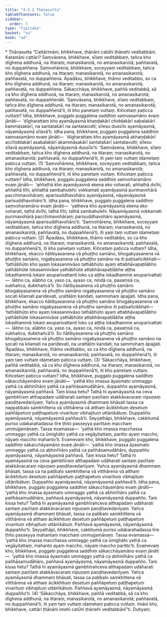 ```yaml
---
title: "4.5.2 Ṭhānasutta"
tableOfContents: false
sidebar:
  order: 3
type: "tipitaka"
basket: "su"
book: "a4"
---
```



<DynamicBreadcrumb />

<Paragraph type="center" book="a4">
* Ṭhānasutta
</Paragraph>

<Division number="192" book="a4">

<Paragraph number="1184" book="a4">
“Cattārimāni, bhikkhave, ṭhānāni catūhi ṭhānehi veditabbāni. Katamāni cattāri? Saṃvāsena, bhikkhave, sīlaṃ veditabbaṃ, tañca kho dīghena addhunā, na ittaraṃ; manasikarotā, no amanasikarotā; paññavatā, no duppaññena. Saṃvohārena, bhikkhave, soceyyaṃ veditabbaṃ, tañca kho dīghena addhunā, na ittaraṃ; manasikarotā, no amanasikarotā; paññavatā, no duppaññena. Āpadāsu, bhikkhave, thāmo veditabbo, so ca kho dīghena addhunā, na ittaraṃ; manasikarotā, no amanasikarotā; paññavatā, no duppaññena. Sākacchāya, bhikkhave, paññā veditabbā, sā ca kho dīghena addhunā, na ittaraṃ; manasikarotā, no amanasikarotā; paññavatā, no duppaññenāti.
</Paragraph>

<Paragraph number="1185" book="a4">
‘Saṃvāsena, bhikkhave, sīlaṃ veditabbaṃ, tañca kho dīghena addhunā, na ittaraṃ; manasikarotā, no amanasikarotā; paññavatā, no duppaññenā’ti, iti kho panetaṃ vuttaṃ. Kiñcetaṃ paṭicca vuttaṃ? Idha, bhikkhave, puggalo puggalena saddhiṃ saṃvasamāno evaṃ jānāti—  ‘dīgharattaṃ kho ayamāyasmā khaṇḍakārī chiddakārī sabalakārī kammāsakārī, na santatakārī na santatavutti; sīlesu dussīlo ayamāyasmā, nāyamāyasmā sīlavā’ti.
</Paragraph>

<Paragraph number="1186" book="a4">
Idha pana, bhikkhave, puggalo puggalena saddhiṃ saṃvasamāno evaṃ jānāti—  ‘dīgharattaṃ kho ayamāyasmā akhaṇḍakārī acchiddakārī asabalakārī akammāsakārī santatakārī santatavutti; sīlesu sīlavā ayamāyasmā, nāyamāyasmā dussīlo’ti. ‘Saṃvāsena, bhikkhave, sīlaṃ veditabbaṃ, tañca kho dīghena addhunā, na ittaraṃ; manasikarotā, no amanasikarotā; paññavatā, no duppaññenā’ti, iti yaṃ taṃ vuttaṃ idametaṃ paṭicca vuttaṃ. (1)
</Paragraph>

<Paragraph number="1187" book="a4">
‘Saṃvohārena, bhikkhave, soceyyaṃ veditabbaṃ, tañca kho dīghena addhunā, na ittaraṃ; manasikarotā, no amanasikarotā; paññavatā, no duppaññenā’ti, iti kho panetaṃ vuttaṃ. Kiñcetaṃ paṭicca vuttaṃ? Idha, bhikkhave, puggalo puggalena saddhiṃ saṃvoharamāno evaṃ jānāti—  ‘aññathā kho ayamāyasmā ekena eko voharati, aññathā dvīhi, aññathā tīhi, aññathā sambahulehi; vokkamati ayamāyasmā purimavohārā pacchimavohāraṃ; aparisuddhavohāro ayamāyasmā, nāyamāyasmā parisuddhavohāro’ti.
</Paragraph>

<Paragraph number="1188" book="a4">
Idha pana, bhikkhave, puggalo puggalena saddhiṃ saṃvoharamāno evaṃ jānāti—  ‘yatheva kho ayamāyasmā ekena eko voharati, tathā dvīhi, tathā tīhi, tathā sambahulehi. Nāyamāyasmā vokkamati purimavohārā pacchimavohāraṃ; parisuddhavohāro ayamāyasmā, nāyamāyasmā aparisuddhavohāro’ti. ‘Saṃvohārena, bhikkhave, soceyyaṃ veditabbaṃ, tañca kho dīghena addhunā, na ittaraṃ; manasikarotā, no amanasikarotā; paññavatā, no duppaññenā’ti, iti yaṃ taṃ vuttaṃ idametaṃ paṭicca vuttaṃ. (2)
</Paragraph>

<Paragraph number="1189" book="a4">
‘Āpadāsu, bhikkhave, thāmo veditabbo, so ca kho dīghena addhunā, na ittaraṃ; manasikarotā, no amanasikarotā; paññavatā, no duppaññenā’ti, iti kho panetaṃ vuttaṃ. Kiñcetaṃ paṭicca vuttaṃ? Idha, bhikkhave, ekacco ñātibyasanena vā phuṭṭho samāno, bhogabyasanena vā phuṭṭho samāno, rogabyasanena vā phuṭṭho samāno na iti paṭisañcikkhati—  ‘tathābhūto kho ayaṃ lokasannivāso tathābhūto ayaṃ attabhāvapaṭilābho yathābhūte lokasannivāse yathābhūte attabhāvapaṭilābhe aṭṭha lokadhammā lokaṃ anuparivattanti loko ca aṭṭha lokadhamme anuparivattati—  lābho ca, alābho ca, yaso ca, ayaso ca, nindā ca, pasaṃsā ca, sukhañca, dukkhañcā’ti. So ñātibyasanena vā phuṭṭho samāno bhogabyasanena vā phuṭṭho samāno rogabyasanena vā phuṭṭho samāno socati kilamati paridevati, urattāḷiṃ kandati, sammohaṃ āpajjati.
</Paragraph>

<Paragraph number="1190" book="a4">
Idha pana, bhikkhave, ekacco ñātibyasanena vā phuṭṭho samāno bhogabyasanena vā phuṭṭho samāno rogabyasanena vā phuṭṭho samāno iti paṭisañcikkhati—  ‘tathābhūto kho ayaṃ lokasannivāso tathābhūto ayaṃ attabhāvapaṭilābho yathābhūte lokasannivāse yathābhūte attabhāvapaṭilābhe aṭṭha lokadhammā lokaṃ anuparivattanti loko ca aṭṭha lokadhamme anuparivattati—  lābho ca, alābho ca, yaso ca, ayaso ca, nindā ca, pasaṃsā ca, sukhañca, dukkhañcā’ti. So ñātibyasanena vā phuṭṭho samāno bhogabyasanena vā phuṭṭho samāno rogabyasanena vā phuṭṭho samāno na socati na kilamati na paridevati, na urattāḷiṃ kandati, na sammohaṃ āpajjati. ‘Āpadāsu, bhikkhave, thāmo veditabbo, so ca kho dīghena addhunā, na ittaraṃ; manasikarotā, no amanasikarotā; paññavatā, no duppaññenā’ti, iti yaṃ taṃ vuttaṃ idametaṃ paṭicca vuttaṃ. (3)
</Paragraph>

<Paragraph number="1191" book="a4">
‘Sākacchāya, bhikkhave, paññā veditabbā, sā ca kho dīghena addhunā, na ittaraṃ; manasikarotā, no amanasikarotā; paññavatā, no duppaññenā’ti, iti kho panetaṃ vuttaṃ. Kiñcetaṃ paṭicca vuttaṃ? Idha, bhikkhave, puggalo puggalena saddhiṃ sākacchāyamāno evaṃ jānāti—  ‘yathā kho imassa āyasmato ummaggo yathā ca abhinīhāro yathā ca pañhāsamudāhāro, duppañño ayamāyasmā, nāyamāyasmā paññavā. Taṃ kissa hetu? Tathā hi ayamāyasmā na ceva gambhīraṃ atthapadaṃ udāharati santaṃ paṇītaṃ atakkāvacaraṃ nipuṇaṃ paṇḍitavedanīyaṃ. Yañca ayamāyasmā dhammaṃ bhāsati tassa ca nappaṭibalo saṃkhittena vā vitthārena vā atthaṃ ācikkhituṃ desetuṃ paññāpetuṃ paṭṭhapetuṃ vivarituṃ vibhajituṃ uttānīkātuṃ. Duppañño ayamāyasmā, nāyamāyasmā paññavā’ti.
</Paragraph>

<Paragraph number="1192" book="a4">
Seyyathāpi, bhikkhave, cakkhumā puriso udakarahadassa tīre ṭhito passeyya parittaṃ macchaṃ ummujjamānaṃ. Tassa evamassa—  ‘yathā kho imassa macchassa ummaggo yathā ca ūmighāto yathā ca vegāyitattaṃ, paritto ayaṃ maccho, nāyaṃ maccho mahanto’ti. Evamevaṃ kho, bhikkhave, puggalo puggalena saddhiṃ sākacchāyamāno evaṃ jānāti—  ‘yathā kho imassa āyasmato ummaggo yathā ca abhinīhāro yathā ca pañhāsamudāhāro, duppañño ayamāyasmā, nāyamāyasmā paññavā. Taṃ kissa hetu? Tathā hi ayamāyasmā na ceva gambhīraṃ atthapadaṃ udāharati santaṃ paṇītaṃ atakkāvacaraṃ nipuṇaṃ paṇḍitavedanīyaṃ. Yañca ayamāyasmā dhammaṃ bhāsati, tassa ca na paṭibalo saṃkhittena vā vitthārena vā atthaṃ ācikkhituṃ desetuṃ paññāpetuṃ paṭṭhapetuṃ vivarituṃ vibhajituṃ uttānīkātuṃ. Duppañño ayamāyasmā, nāyamāyasmā paññavā’ti.
</Paragraph>

<Paragraph number="1193" book="a4">
Idha pana, bhikkhave, puggalo puggalena saddhiṃ sākacchāyamāno evaṃ jānāti—  ‘yathā kho imassa āyasmato ummaggo yathā ca abhinīhāro yathā ca pañhāsamudāhāro, paññavā ayamāyasmā, nāyamāyasmā duppañño. Taṃ kissa hetu? Tathā hi ayamāyasmā gambhīrañceva atthapadaṃ udāharati santaṃ paṇītaṃ atakkāvacaraṃ nipuṇaṃ paṇḍitavedanīyaṃ. Yañca ayamāyasmā dhammaṃ bhāsati, tassa ca paṭibalo saṃkhittena vā vitthārena vā atthaṃ ācikkhituṃ desetuṃ paññāpetuṃ paṭṭhapetuṃ vivarituṃ vibhajituṃ uttānīkātuṃ. Paññavā ayamāyasmā, nāyamāyasmā duppañño’ti.
</Paragraph>

<Paragraph number="1194" book="a4">
Seyyathāpi, bhikkhave, cakkhumā puriso udakarahadassa tīre ṭhito passeyya mahantaṃ macchaṃ ummujjamānaṃ. Tassa evamassa—  ‘yathā kho imassa macchassa ummaggo yathā ca ūmighāto yathā ca vegāyitattaṃ, mahanto ayaṃ maccho, nāyaṃ maccho paritto’ti. Evamevaṃ kho, bhikkhave, puggalo puggalena saddhiṃ sākacchāyamāno evaṃ jānāti—  ‘yathā kho imassa āyasmato ummaggo yathā ca abhinīhāro yathā ca pañhāsamudāhāro, paññavā ayamāyasmā, nāyamāyasmā duppañño. Taṃ kissa hetu? Tathā hi ayamāyasmā gambhīrañceva atthapadaṃ udāharati santaṃ paṇītaṃ atakkāvacaraṃ nipuṇaṃ paṇḍitavedanīyaṃ. Yañca ayamāyasmā dhammaṃ bhāsati, tassa ca paṭibalo saṃkhittena vā vitthārena vā atthaṃ ācikkhituṃ desetuṃ paññāpetuṃ paṭṭhapetuṃ vivarituṃ vibhajituṃ uttānīkātuṃ. Paññavā ayamāyasmā, nāyamāyasmā duppañño’ti. (4)
</Paragraph>

<Paragraph number="1195" book="a4">
‘Sākacchāya, bhikkhave, paññā veditabbā, sā ca kho dīghena addhunā, na ittaraṃ; manasikarotā, no amanasikarotā; paññavatā, no duppaññenā’ti, iti yaṃ taṃ vuttaṃ idametaṃ paṭicca vuttaṃ. Imāni kho, bhikkhave, cattāri ṭhānāni imehi catūhi ṭhānehi veditabbānī”ti.

</Paragraph>
</Division>

<Paragraph number="1196" type="center" book="a4">
Dutiyaṃ.
</Paragraph>